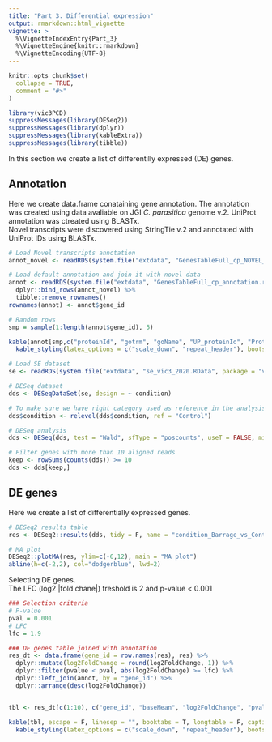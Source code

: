 ```yaml
---
title: "Part 3. Differential expression"
output: rmarkdown::html_vignette
vignette: >
  %\VignetteIndexEntry{Part_3}
  %\VignetteEngine{knitr::rmarkdown}
  %\VignetteEncoding{UTF-8}
---
```


```r
knitr::opts_chunk$set(
  collapse = TRUE,
  comment = "#>"
)
```

```r
library(vic3PCD)
suppressMessages(library(DESeq2))
suppressMessages(library(dplyr))
suppressMessages(library(kableExtra))
suppressMessages(library(tibble))
```


In this section we create a list of differentilly expressed (DE) genes.

## Annotation

Here we create data.frame conataining gene annotation. The annotation was created using data avaliable on JGI *C. parasitica* genome v.2. UniProt annotation was ctreated using BLASTx.  
Novel transcripts were discovered using StringTie v.2 and annotated with UniProt IDs using BLASTx.

```r
# Load Novel transcripts annotation
annot_novel <- readRDS(system.file("extdata", "GenesTableFull_cp_NOVEL_annotation.rda", package = "vic3PCD"))

# Load default annotation and join it with novel data
annot <- readRDS(system.file("extdata", "GenesTableFull_cp_annotation.rda", package = "vic3PCD")) %>%
  dplyr::bind_rows(annot_novel) %>%
  tibble::remove_rownames()
rownames(annot) <- annot$gene_id

# Random rows
smp = sample(1:length(annot$gene_id), 5)

kable(annot[smp,c("proteinId", "gotrm", "goName", "UP_proteinId", "Protein.names")], escape = F, linesep = "", booktabs = T, longtable = F, caption = "Annotation data set (partial)") %>%
  kable_styling(latex_options = c("scale_down", "repeat_header"), bootstrap_options = c("condensed"), font_size = 12, full_width = F)
```


```r
# Load SE dataset
se <- readRDS(system.file("extdata", "se_vic3_2020.RData", package = "vic3PCD"))

# DESeq dataset
dds <- DESeqDataSet(se, design = ~ condition)

# To make sure we have right category used as reference in the analysis
dds$condition <- relevel(dds$condition, ref = "Control")

# DESeq analysis
dds <- DESeq(dds, test = "Wald", sfType = "poscounts", useT = FALSE, minReplicatesForReplace = 7)

# Filter genes with more than 10 aligned reads
keep <- rowSums(counts(dds)) >= 10
dds <- dds[keep,]
```

## DE genes

Here we create a list of differentially expressed genes.  


```r
# DESeq2 results table
res <- DESeq2::results(dds, tidy = F, name = "condition_Barrage_vs_Control")

# MA plot
DESeq2::plotMA(res, ylim=c(-6,12), main = "MA plot")
abline(h=c(-2,2), col="dodgerblue", lwd=2) 

```

Selecting DE genes.  
The LFC (log2 |fold chane|) treshold is 2 and p-value < 0.001

```r
### Selection criteria
# P-value
pval = 0.001
# LFC
lfc = 1.9

### DE genes table joined with annotation
res_dt <- data.frame(gene_id = row.names(res), res) %>%
  dplyr::mutate(log2FoldChange = round(log2FoldChange, 1)) %>%
  dplyr::filter(pvalue < pval, abs(log2FoldChange) >= lfc) %>%
  dplyr::left_join(annot, by = "gene_id") %>%
  dplyr::arrange(desc(log2FoldChange))


tbl <- res_dt[c(1:10), c("gene_id", "baseMean", "log2FoldChange", "pvalue", "proteinId", "UP_proteinId", "Protein.names")]

kable(tbl, escape = F, linesep = "", booktabs = T, longtable = F, caption = "Annotation data set (partial)") %>%
  kable_styling(latex_options = c("scale_down", "repeat_header"), bootstrap_options = c("condensed"), font_size = 12, full_width = F)
```

